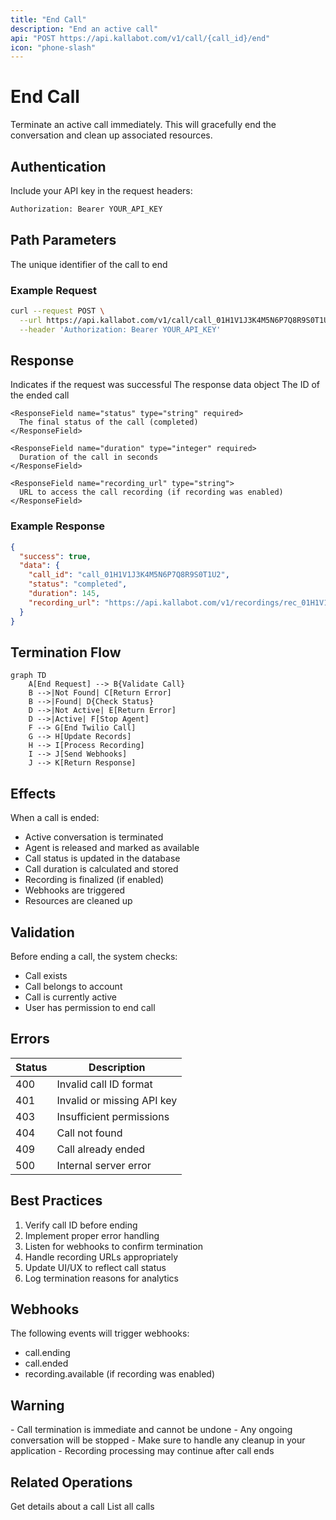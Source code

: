 ```yaml
---
title: "End Call"
description: "End an active call"
api: "POST https://api.kallabot.com/v1/call/{call_id}/end"
icon: "phone-slash"
---
```


# End Call

Terminate an active call immediately. This will gracefully end the conversation and clean up associated resources.

## Authentication

Include your API key in the request headers:

```bash
Authorization: Bearer YOUR_API_KEY
```

## Path Parameters

<ParamField path="call_id" type="string" required>
  The unique identifier of the call to end
</ParamField>

### Example Request

```bash
curl --request POST \
  --url https://api.kallabot.com/v1/call/call_01H1V1J3K4M5N6P7Q8R9S0T1U2/end \
  --header 'Authorization: Bearer YOUR_API_KEY'
```

## Response

<ResponseField name="success" type="boolean" required>
  Indicates if the request was successful
</ResponseField>

<ResponseField name="data" type="object" required>
  The response data object

  <Expandable title="data properties">
    <ResponseField name="call_id" type="string" required>
      The ID of the ended call
    </ResponseField>

    <ResponseField name="status" type="string" required>
      The final status of the call (completed)
    </ResponseField>

    <ResponseField name="duration" type="integer" required>
      Duration of the call in seconds
    </ResponseField>

    <ResponseField name="recording_url" type="string">
      URL to access the call recording (if recording was enabled)
    </ResponseField>
  </Expandable>
</ResponseField>

### Example Response

```json
{
  "success": true,
  "data": {
    "call_id": "call_01H1V1J3K4M5N6P7Q8R9S0T1U2",
    "status": "completed",
    "duration": 145,
    "recording_url": "https://api.kallabot.com/v1/recordings/rec_01H1V1J3K4M5N6P7Q8R9S0T1U2"
  }
}
```

## Termination Flow

```mermaid
graph TD
    A[End Request] --> B{Validate Call}
    B -->|Not Found| C[Return Error]
    B -->|Found| D{Check Status}
    D -->|Not Active| E[Return Error]
    D -->|Active| F[Stop Agent]
    F --> G[End Twilio Call]
    G --> H[Update Records]
    H --> I[Process Recording]
    I --> J[Send Webhooks]
    J --> K[Return Response]
```

## Effects

When a call is ended:
- Active conversation is terminated
- Agent is released and marked as available
- Call status is updated in the database
- Call duration is calculated and stored
- Recording is finalized (if enabled)
- Webhooks are triggered
- Resources are cleaned up

## Validation

Before ending a call, the system checks:
- Call exists
- Call belongs to account
- Call is currently active
- User has permission to end call

## Errors

| Status | Description |
|--------|-------------|
| 400    | Invalid call ID format |
| 401    | Invalid or missing API key |
| 403    | Insufficient permissions |
| 404    | Call not found |
| 409    | Call already ended |
| 500    | Internal server error |

## Best Practices

1. Verify call ID before ending
2. Implement proper error handling
3. Listen for webhooks to confirm termination
4. Handle recording URLs appropriately
5. Update UI/UX to reflect call status
6. Log termination reasons for analytics

## Webhooks

The following events will trigger webhooks:
- call.ending
- call.ended
- recording.available (if recording was enabled)

## Warning

<Warning>
  - Call termination is immediate and cannot be undone
  - Any ongoing conversation will be stopped
  - Make sure to handle any cleanup in your application
  - Recording processing may continue after call ends
</Warning>

## Related Operations

<Card title="Get Call" icon="circle-info" href="/api-reference/calls/get">
  Get details about a call
</Card>

<Card title="List Calls" icon="list" href="/api-reference/calls/list">
  List all calls
</Card>
